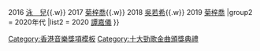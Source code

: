 {{Navbox
|name = 勁歌金曲頒獎典禮最佳演繹女歌星
|titlestyle = background: #eedd82
|title = [[勁歌金曲頒獎典禮]][[勁歌金曲頒獎典禮最佳演繹女歌星|最佳演繹女歌星]]
|groupstyle = background: #eee8aa
|group1 = 2010年代
|list1 =  2015 [[泳兒|泳　兒]]{{.w}}2016 [[泳兒|泳　兒]]{{.w}} 2017 [[菊梓喬]]{{.w}} 2018 [[吳若希]]{{.w}} 2019 [[菊梓喬]]
|group2 = 2020年代
|list2 =  2020 [[譚嘉儀]]
}}<noinclude>
[[Category:香港音樂獎項模板]]
[[Category:十大勁歌金曲頒獎典禮]]
</noinclude>